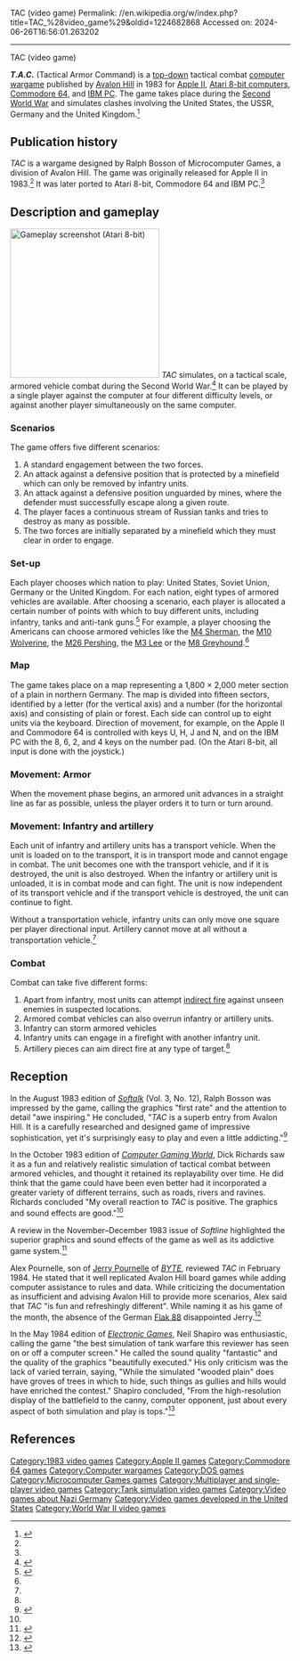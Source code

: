 TAC (video game)
Permalink: //en.wikipedia.org/w/index.php?title=TAC_%28video_game%29&oldid=1224682868
Accessed on: 2024-06-26T16:56:01.263202



------
TAC (video game)
{{short description|1983 video game}}
{{italic title}}
{{Infobox video game
|title     = TAC
|image     = Box_cover_of_TAC_videogame_1983.jpg
|caption   =
|developer = [[Microcomputer Games]]
|publisher = [[Avalon Hill]]
|designer  = Ralph Bosson
|engine    = 
|released  = 1983
|genre     = [[Computer wargame|Wargame]]
|modes     = [[Single-player video game|Single-player]], [[Multiplayer|two-player]]
|platforms = [[Apple II]], [[Atari 8-bit]], [[Commodore 64]], [[IBM PC]]
}}

'''''T.A.C.''''' (Tactical Armor Command) is a [[top-down shooter|top-down]] tactical combat [[computer wargame]] published by [[Avalon Hill]] in 1983 for [[Apple II]], [[Atari 8-bit computers]], [[Commodore 64]], and [[IBM PC]]. The game takes place during the [[Second World War]] and simulates clashes involving the United States, the USSR, Germany and the United Kingdom.<ref name=CGW3.7>{{Cite magazine|title = Taking a Peek: TAC |magazine = [[Computer Gaming World]]|volume=3|number = 4|date= July–August 1983|pages = 6|issn = 0744-6667}}</ref>

==Publication history==
''TAC'' is a wargame designed by Ralph Bosson of Microcomputer Games, a division of Avalon Hill. The game was originally released for Apple II in 1983.<ref name=CGW3.5 /> It was later ported to Atari 8-bit, Commodore 64 and IBM PC.<ref name="CGW111" />

==Description and gameplay==
[[File:TAC_(video_game)_Atari_8-bit_PAL_screenshot.png|thumb|right|268px|Gameplay screenshot (Atari 8-bit)]]
''TAC'' simulates, on a tactical scale, armored vehicle combat during the Second World War.<ref name="CGW111">{{Cite magazine|last= Brooks|first=Evan|title=Brooks' Book of Wargames: 1900-1950, A-P |magazine=[[Computer Gaming World]]|issue=111|date=September 1993|pages=146|issn = 0744-6667}}</ref> It can be played by a single player against the computer at four different difficulty levels, or against another player simultaneously on the same computer.

===Scenarios===
The game offers five different scenarios:
# A standard engagement between the two forces. 
# An attack against a defensive position that is protected by a minefield which can only be removed by infantry units.
# An attack against a defensive position unguarded by mines, where the defender must successfully escape along a given route.
# The player faces a continuous stream of Russian tanks and tries to destroy as many as possible. 
# The two forces are initially separated by a minefield which they must clear in order to engage.

===Set-up===
Each player chooses which nation to play: United States, Soviet Union, Germany or the United Kingdom. For each nation, eight types of armored vehicles are available. After choosing a scenario, each player is allocated a certain number of points with which to buy different units, including infantry, tanks and anti-tank guns.<ref name=CGW3.5>{{Cite magazine|last= Richards|first= Dick|title = TAC: Review & Analysis |magazine = [[Computer Gaming World]]|volume=3|number = 5|date= October 1983|pages = 21, 49|issn = 0744-6667|url=http://pdf.textfiles.com/zines/CGW/1983_0910_issue12.pdf|access-date=2020-05-26}}</ref> For example, a player choosing the Americans can choose armored vehicles like the [[M4 Sherman]], the [[M10 Wolverine]], the [[M26 Pershing]], the [[M3 Lee]] or the [[M8 Greyhound]].<ref name=EGRev />

===Map===
The game takes place on a map representing a 1,800 × 2,000 meter section of a plain in northern Germany. The map is divided into fifteen sectors, identified by a letter (for the vertical axis) and a number (for the horizontal axis) and consisting of plain or forest. Each side can control up to eight units via the keyboard. Direction of movement, for example, on the Apple II and Commodore 64 is controlled with keys U, H, J and N, and on the IBM PC with the 8, 6, 2, and 4 keys on the number pad. (On the Atari 8-bit, all input is done with the joystick.)

===Movement: Armor===
When the movement phase begins, an armored unit advances in a straight line as far as possible, unless the player orders it to turn or turn around.

===Movement: Infantry and artillery===
Each unit of infantry and artillery units has a transport vehicle. When the unit is loaded on to the transport, it is in transport mode and cannot engage in combat. The unit becomes one with the transport vehicle, and if it is destroyed, the unit is also destroyed. When the infantry or artillery unit is unloaded, it is in combat mode and can fight. The unit is now independent of its transport vehicle and if the transport vehicle is destroyed, the unit can continue to fight.

Without a transportation vehicle, infantry units can only move one square per player directional input. Artillery cannot move at all without a transportation vehicle.<ref name=CGW3.5 />

===Combat===
Combat can take five different forms:
# Apart from infantry, most units can attempt [[indirect fire]] against unseen enemies in suspected locations. 
# Armored combat vehicles can also overrun infantry or artillery units. 
# Infantry can storm armored vehicles
# Infantry units can engage in a firefight with another infantry unit. 
# Artillery pieces can aim direct fire at any type of target.<ref name=CGW3.5 />

==Reception==
In the August 1983 edition of ''[[Softalk]]'' (Vol. 3, No. 12), Ralph Bosson was impressed  by the game, calling the graphics "first rate" and the attention to detail "awe inspiring." He concluded, "''TAC'' is a superb entry from Avalon Hill. It is a carefully researched and designed game of impressive sophistication, yet it's surprisingly easy to play and even a little addicting."<ref>{{cite journal | last =Bosson | first =Ralph | title =Marketalk Reviews | journal =Softalk | volume =3 | issue =12 | pages =173–174 | publisher =Softalk Publishing | date =August 1983 | url =https://archive.org/details/softalkv3n12aug1983/page/172/mode/2up | access-date =2020-08-14 }}</ref>  

In the October 1983 edition of ''[[Computer Gaming World]]'', Dick Richards saw it as a fun and relatively realistic simulation of tactical combat between armored vehicles, and thought it retained its replayability over time. He did think that the game could have been even better had it incorporated a greater variety of different terrains, such as roads, rivers and ravines. Richards concluded "My overall reaction to ''TAC'' is positive. The graphics and sound effects are good."<ref name=CGW3.5 />

A review in the November–December 1983 issue of ''Softline'' highlighted the superior graphics and sound effects of the game as well as its addictive game system.<ref name=Softline3.2>{{Cite journal
|title= TAC|journal = Softline|volume=3|number = 2|date= November–December 1983|pages = 4}}</ref>

Alex Pournelle, son of [[Jerry Pournelle]] of ''[[BYTE (magazine)|BYTE]]'', reviewed ''TAC'' in February 1984. He stated that it well replicated Avalon Hill board games while adding computer assistance to rules and data. While criticizing the documentation as insufficient and advising Avalon Hill to provide more scenarios, Alex said that ''TAC'' "is fun and refreshingly different". While naming it as his game of the month, the absence of the German [[Flak 88]] disappointed Jerry.<ref name="pournelle198402">{{cite news | url=https://archive.org/stream/byte-magazine-1984-02/1984_02_BYTE_09-02_Benchmarks#page/n113/mode/2up | title=Chaos Manor Gets Its Long-Awaited IBM PC | work=Byte | date=February 1984 | access-date=8 February 2015 | author=Pournelle, Jerry | page=113 | author-link=Jerry Pournelle}}</ref>

In the May 1984 edition of ''[[Electronic Games]]'', Neil Shapiro was enthusiastic, calling the game "the best simulation of tank warfare this reviewer has seen on or off a computer screen." He called the sound quality "fantastic" and the quality of the graphics "beautifully executed." His only criticism was the lack of varied terrain, saying, "While the simulated "wooded plain" does have groves of trees in which to hide, such things as gullies and hills would have enriched the contest." Shapiro concluded, "From the high-resolution display of the battlefield to the canny, computer opponent, just about every aspect of both simulation and play is tops."<ref  name=EGRev>{{Cite journal|last= Shapiro|first= Neil|title = Articles of War : T.A.C.|journal = [[Electronic Games]]|volume=2|number= 12|date= May 1984|pages = 48–51|issn = 0730-6687}}</ref>

==References==
{{reflist}}

[[Category:1983 video games]]
[[Category:Apple II games]]
[[Category:Commodore 64 games]]
[[Category:Computer wargames]]
[[Category:DOS games]]
[[Category:Microcomputer Games games]]
[[Category:Multiplayer and single-player video games]]
[[Category:Tank simulation video games]]
[[Category:Video games about Nazi Germany]]
[[Category:Video games developed in the United States]]
[[Category:World War II video games]]
